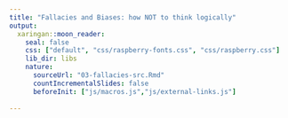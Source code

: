 ```yaml
---
title: "Fallacies and Biases: how NOT to think logically"
output:
  xaringan::moon_reader:
    seal: false
    css: ["default", "css/raspberry-fonts.css", "css/raspberry.css"]
    lib_dir: libs
    nature:
      sourceUrl: "03-fallacies-src.Rmd"
      countIncrementalSlides: false
      beforeInit: ["js/macros.js","js/external-links.js"]
      
---
```

